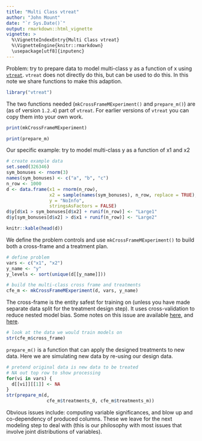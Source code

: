 ```yaml
---
title: "Multi Class vtreat"
author: "John Mount"
date: "`r Sys.Date()`"
output: rmarkdown::html_vignette
vignette: >
  %\VignetteIndexEntry{Multi Class vtreat}
  %\VignetteEngine{knitr::rmarkdown}
  \usepackage[utf8]{inputenc}
---
```


Problem: try to prepare data to model multi-class y as a function of x using [`vtreat`](https://github.com/WinVector/vtreat). `vtreat` does not directly do this, but can be used to do this.  In this note we share functions to make this adaption.

```r
library("vtreat")
```

The two functions needed (`mkCrossFrameMExperiment()` and `prepare_m()`) are (as of version `1.2.4`) part of `vtreat`.
For earlier versions of `vtreat` you can copy them into your own work.

```r
print(mkCrossFrameMExperiment)

print(prepare_m)
```

Our specific example: try to model multi-class y as a function of x1 and x2

```r
# create example data
set.seed(326346)
sym_bonuses <- rnorm(3)
names(sym_bonuses) <- c("a", "b", "c")
n_row <- 1000
d <- data.frame(x1 = rnorm(n_row),
                x2 = sample(names(sym_bonuses), n_row, replace = TRUE),
                y = "NoInfo",
                stringsAsFactors = FALSE)
d$y[d$x1 > sym_bonuses[d$x2] + runif(n_row)] <- "Large1"
d$y[sym_bonuses[d$x2] > d$x1 + runif(n_row)] <- "Large2"

knitr::kable(head(d))
```

We define the problem controls and use `mkCrossFrameMExperiment()` to build both a cross-frame and
a treatment plan.

```r
# define problem
vars <- c("x1", "x2")
y_name <- "y"
y_levels <- sort(unique(d[[y_name]]))

# build the multi-class cross frame and treatments
cfe_m <- mkCrossFrameMExperiment(d, vars, y_name)
```

The cross-frame is the entity safest for training on (unless you have made separate data split for the 
treatment design step). It uses cross-validation to reduce nested model bias. Some notes on this issue
are available [here](https://winvector.github.io/vtreat/articles/vtreatCrossFrames.html), and [here](https://github.com/WinVector/vtreat/blob/master/extras/vtreat.pdf).

```r
# look at the data we would train models on
str(cfe_m$cross_frame)
```

`prepare_m()` is a function that can apply the designed treatments to new data.  Here we are simulating new 
data by re-using our design data.

```r
# pretend original data is new data to be treated
# NA out top row to show processing
for(vi in vars) {
  d[[vi]][[1]] <- NA
}
str(prepare_m(d, 
               cfe_m$treatments_0, cfe_m$treatments_m))
```

Obvious issues include: computing variable significances, and blow up and co-dependency of produced columns.  These we leave for the next modeling step to deal with (this is our philosophy with most issues that involve joint distributions of variables).


